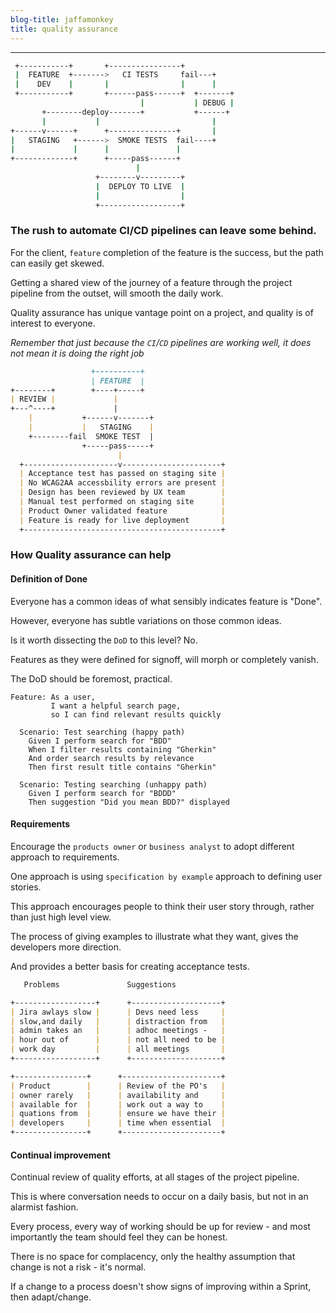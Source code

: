```yaml
---
blog-title: jaffamonkey
title: quality assurance
---
```



---
<CodeWave>

```bash
 +-----------+       +----------------+     
 |  FEATURE  +------->   CI TESTS     fail---+  
 |    DEV    |       |                |      |
 +-----------+       +------pass------+  +-------+
                             |           | DEBUG |     
       +--------deploy-------+           +------+
       |           |                         |
+------v------+      +---------------+       |
|   STAGING   +------>  SMOKE TESTS  fail----+
|             |      |               |
+-------------+      +-----pass------+
                            |
                   +--------v---------+
                   |  DEPLOY TO LIVE  |
                   |                  |
                   +------------------+
```

### The rush to automate CI/CD pipelines can leave some behind.

For the client, `feature` completion of the feature is the success, but the path can easily get skewed.

Getting a shared view of the journey of a feature through the project pipeline from the outset, will smooth the daily work.

Quality assurance has unique vantage point on a project, and quality is of interest to everyone.

_Remember that just because the `CI`/`CD` pipelines are working well, it does not mean it is doing the right job_ 

```markdown
                  +----------+
                  | FEATURE  |
+--------+        +----+-----+
| REVIEW |             |
+---^----+             |
    |           +------v-------+
    |           |   STAGING    |
    +--------fail  SMOKE TEST  | 
                +-----pass-----+
                        |
  +---------------------v----------------------+
  | Acceptance test has passed on staging site |
  | No WCAG2AA accessbility errors are present |
  | Design has been reviewed by UX team        |
  | Manual test performed on staging site      |
  | Product Owner validated feature            |
  | Feature is ready for live deployment       |
  +--------------------------------------------+
```

### How Quality assurance can help

#### Definition of Done

Everyone has a common ideas of what sensibly indicates feature is "Done".

However, everyone has subtle variations on those common ideas.

Is it worth dissecting the `DoD` to this level? No.

Features as they were defined for signoff, will morph or completely vanish.

The DoD should be foremost, practical.

```gherkin
Feature: As a user, 
         I want a helpful search page, 
         so I can find relevant results quickly
  
  Scenario: Test searching (happy path)
    Given I perform search for "BDD" 
    When I filter results containing "Gherkin"
    And order search results by relevance
    Then first result title contains "Gherkin"

  Scenario: Testing searching (unhappy path)
    Given I perform search for "BDDD" 
    Then suggestion "Did you mean BDD?" displayed
```

#### Requirements

Encourage the `products owner` or `business analyst` to adopt different approach to requirements.

One approach is using `specification by example` approach to defining user stories.

This approach encourages people to think their user story through, rather than just high level view.

The process of giving examples to illustrate what they want, gives the developers more direction.

And provides a better basis for creating acceptance tests.

```markdown
   Problems               Suggestions

+------------------+      +--------------------+
| Jira awlays slow |      | Devs need less     |
| slow,and daily   |      | distraction from   |
| admin takes an   |      | adhoc meetings -   |
| hour out of      |      | not all need to be |
| work day         |      | all meetings       |
+------------------+      +--------------------+

+----------------+      +----------------------+
| Product        |      | Review of the PO's   |
| owner rarely   |      | availability and     |
| available for  |      | work out a way to    |
| quations from  |      | ensure we have their |
| developers     |      | time when essential  |
+----------------+      +----------------------+
```

#### Continual improvement

Continual review of quality efforts, at all stages of the project pipeline.

This is where conversation needs to occur on a daily basis, but not in an alarmist fashion.

Every process, every way of working should be up for review - and most importantly the team should feel they can be honest.

There is no space for complacency, only the healthy assumption that change is not a risk - it's normal.

If a change to a process doesn't show signs of improving within a Sprint, then adapt/change.

</CodeWave>
